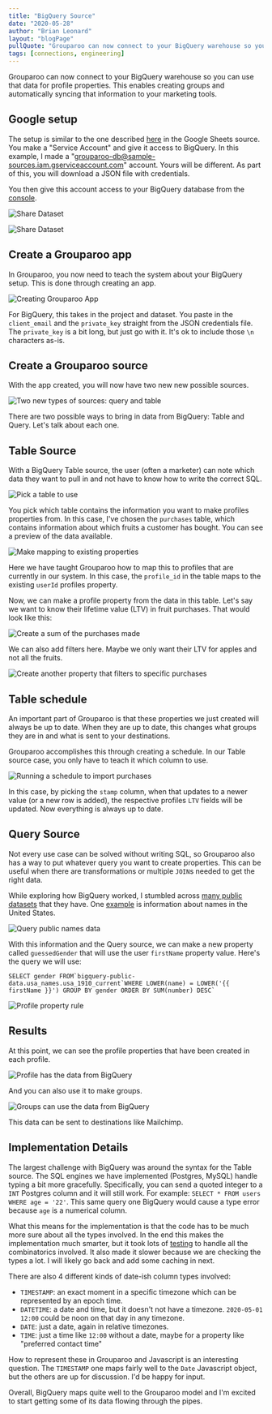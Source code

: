 ```yaml
---
title: "BigQuery Source"
date: "2020-05-28"
author: "Brian Leonard"
layout: "blogPage"
pullQuote: "Grouparoo can now connect to your BigQuery warehouse so you can use that data for profile properties."
tags: [connections, engineering]
---
```


Grouparoo can now connect to your BigQuery warehouse so you can use that data for profile properties. This enables creating groups and automatically syncing that information to your marketing tools.

## Google setup

The setup is similar to the one described [here](google-sheets-source) in the Google Sheets source. You make a "Service Account" and give it access to BigQuery. In this example, I made a "grouparoo-db@sample-sources.iam.gserviceaccount.com" account. Yours will be different. As part of this, you will download a JSON file with credentials.

You then give this account access to your BigQuery database from the [console](https://console.cloud.google.com/bigquery).

<Image
  maxHeight={100}
  alt="Share Dataset"
  src="bigquery-source/google-share-dataset.png"
/>

<Image
  maxHeight={400}
  alt="Share Dataset"
  src="bigquery-source/google-add-account.png"
/>

## Create a Grouparoo app

In Grouparoo, you now need to teach the system about your BigQuery setup. This is done through creating an app.

<Image
  maxHeight={400}
  alt="Creating Grouparoo App"
  src="bigquery-source/app-settings.png"
/>

For BigQuery, this takes in the project and dataset. You paste in the `client_email` and the `private_key` straight from the JSON credentials file. The `private_key` is a bit long, but just go with it. It's ok to include those `\n` characters as-is.

## Create a Grouparoo source

With the app created, you will now have two new new possible sources.

<Image
  maxHeight={200}
  alt="Two new types of sources: query and table"
  src="bigquery-source/source-types.png"
/>

There are two possible ways to bring in data from BigQuery: Table and Query. Let's talk about each one.

## Table Source

With a BigQuery Table source, the user (often a marketer) can note which data they want to pull in and not have to know how to write the correct SQL.

<Image
  maxHeight={300}
  alt="Pick a table to use"
  src="bigquery-source/table-preview.png"
/>

You pick which table contains the information you want to make profiles properties from. In this case, I've chosen the `purchases` table, which contains information about which fruits a customer has bought. You can see a preview of the data available.

<Image
  maxHeight={300}
  alt="Make mapping to existing properties"
  src="bigquery-source/table-mapping.png"
/>

Here we have taught Grouparoo how to map this to profiles that are currently in our system. In this case, the `profile_id` in the table maps to the existing `userId` profiles property.

Now, we can make a profile property from the data in this table. Let's say we want to know their lifetime value (LTV) in fruit purchases. That would look like this:

<Image
  maxHeight={400}
  alt="Create a sum of the purchases made"
  src="bigquery-source/table-property.png"
/>

We can also add filters here. Maybe we only want their LTV for apples and not all the fruits.

<Image
  maxHeight={150}
  alt="Create another property that filters to specific purchases"
  src="bigquery-source/table-filter.png"
/>

## Table schedule

An important part of Grouparoo is that these properties we just created will always be up to date. When they are up to date, this changes what groups they are in and what is sent to your destinations.

Grouparoo accomplishes this through creating a schedule. In our Table source case, you only have to teach it which column to use.

<Image
  maxHeight={400}
  alt="Running a schedule to import purchases"
  src="bigquery-source/table-schedule.png"
/>

In this case, by picking the `stamp` column, when that updates to a newer value (or a new row is added), the respective profiles `LTV` fields will be updated. Now everything is always up to date.

## Query Source

Not every use case can be solved without writing SQL, so Grouparoo also has a way to put whatever query you want to create properties. This can be useful when there are transformations or multiple `JOIN`s needed to get the right data.

While exploring how BigQuery worked, I stumbled across [many public datasets](https://cloud.google.com/bigquery/public-data) that they have. One [example](https://console.cloud.google.com/marketplace/details/social-security-administration/us-names?filter=solution-type:dataset&q=name&id=7a385178-115c-44b0-8ec2-4da800e47888) is information about names in the United States.

<Image
  maxHeight={300}
  alt="Query public names data"
  src="bigquery-source/names-query.png"
/>

With this information and the Query source, we can make a new property called `guessedGender` that will use the user `firstName` property value. Here's the query we will use:

```
SELECT gender FROM`bigquery-public-data.usa_names.usa_1910_current`WHERE LOWER(name) = LOWER('{{ firstName }}') GROUP BY gender ORDER BY SUM(number) DESC`
```

<Image
  maxHeight={300}
  alt="Profile property rule"
  src="bigquery-source/query-property.png"
/>

## Results

At this point, we can see the profile properties that have been created in each profile.

<Image
  maxHeight={400}
  alt="Profile has the data from BigQuery"
  src="bigquery-source/profile.png"
/>

And you can also use it to make groups.

<Image
  maxHeight={300}
  alt="Groups can use the data from BigQuery"
  src="bigquery-source/group.png"
/>

This data can be sent to destinations like Mailchimp.

## Implementation Details

The largest challenge with BigQuery was around the syntax for the Table source. The SQL engines we have implemented (Postgres, MySQL) handle typing a bit more gracefully. Specifically, you can send a quoted integer to a `INT` Postgres column and it will still work. For example: `SELECT * FROM users WHERE age = '22'`. This same query one BigQuery would cause a type error because `age` is a numerical column.

What this means for the implementation is that the code has to be much more sure about all the types involved. In the end this makes the implementation much smarter, but it took lots of [testing](https://github.com/grouparoo/grouparoo/blob/master/plugins/%40grouparoo/bigquery/__tests__/table-import/import-property.ts) to handle all the combinatorics involved. It also made it slower because we are checking the types a lot. I will likely go back and add some caching in next.

There are also 4 different kinds of date-ish column types involved:

- `TIMESTAMP`: an exact moment in a specific timezone which can be represented by an epoch time.
- `DATETIME`: a date and time, but it doesn't not have a timezone. `2020-05-01 12:00` could be noon on that day in any timezone.
- `DATE`: just a date, again in relative timezones.
- `TIME`: just a time like `12:00` without a date, maybe for a property like "preferred contact time"

How to represent these in Grouparoo and Javascript is an interesting question. The `TIMESTAMP` one maps fairly well to the `Date` Javascript object, but the others are up for discussion. I'd be happy for input.

Overall, BigQuery maps quite well to the Grouparoo model and I'm excited to start getting some of its data flowing through the pipes.

